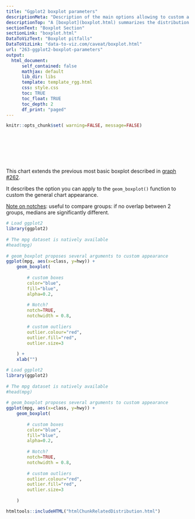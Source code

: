 ```yaml
---
title: "Ggplot2 boxplot parameters"
descriptionMeta: "Description of the main options allowing to custom a ggplot2 boxplot."
descriptionTop: "A [boxplot](boxplot.html) summarizes the distribution of a continuous variable. The [ggplot2](ggplot2.html) library allows to build it thanks to the `geom_boxplot` function. This function offers several options to custom its appearance and this post is dedicated to them."
sectionText: "Boxplot Section"
sectionLink: "boxplot.html"
DataToVizText: "Boxplot pitfalls"
DataToVizLink: "data-to-viz.com/caveat/boxplot.html"
url: "263-ggplot2-boxplot-parameters"
output:
  html_document:
      self_contained: false    
      mathjax: default
      lib_dir: libs
      template: template_rgg.html
      css: style.css
      toc: TRUE
      toc_float: TRUE
      toc_depth: 2
      df_print: "paged"
---
```



```r
knitr::opts_chunk$set( warning=FALSE, message=FALSE)
```

<div class="container" style="padding-top: 80px">




<div class = "row">

<div class = "col-md-6  col-sm-12 align-self-center">

This chart extends the previous most basic boxplot described in [graph #262](262-basic-boxplot-with-ggplot2.html).  
 
It describes the option you can apply to the `geom_boxplot()` function to custom the general chart appearance.

<u>Note on notches</u>: useful to compare groups: if no overlap between 2 groups, medians are significantly different.

</div>


<div class = "col-md-6  col-sm-12">

```r
# Load ggplot2
library(ggplot2)
 
# The mpg dataset is natively available
#head(mpg)
 
# geom_boxplot proposes several arguments to custom appearance
ggplot(mpg, aes(x=class, y=hwy)) + 
    geom_boxplot(
        
        # custom boxes
        color="blue",
        fill="blue",
        alpha=0.2,
        
        # Notch?
        notch=TRUE,
        notchwidth = 0.8,
        
        # custom outliers
        outlier.colour="red",
        outlier.fill="red",
        outlier.size=3
    
    ) +
    xlab("")
```
</div>
</div>


```r
# Load ggplot2
library(ggplot2)
 
# The mpg dataset is natively available
#head(mpg)
 
# geom_boxplot proposes several arguments to custom appearance
ggplot(mpg, aes(x=class, y=hwy)) + 
    geom_boxplot(
        
        # custom boxes
        color="blue",
        fill="blue",
        alpha=0.2,
        
        # Notch?
        notch=TRUE,
        notchwidth = 0.8,
        
        # custom outliers
        outlier.colour="red",
        outlier.fill="red",
        outlier.size=3
    
    )
```


<!-- Close container -->
</div>




```r
htmltools::includeHTML("htmlChunkRelatedDistribution.html")
```
